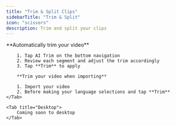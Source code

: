 ```yaml
---
title: "Trim & Split Clips"
sidebarTitle: "Trim & Split"
icon: "scissors"
description: Trim and split your clips
---
```


<Tabs>
    <Tab title="iOS">
        **Automatically trim your video**

        1. Tap AI Trim on the bottom navigation
        2. Review each segment and adjust the trim accordingly
        3. Tap **Trim** to apply

        **Trim your video when importing**

        1. Import your video
        2. Before making your language selections and tap **Trim**
    </Tab>

    <Tab title="Desktop">
        Coming soon to desktop
    </Tab>
</Tabs>
